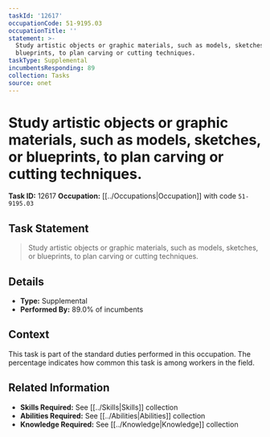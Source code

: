 ```yaml
---
taskId: '12617'
occupationCode: 51-9195.03
occupationTitle: ''
statement: >-
  Study artistic objects or graphic materials, such as models, sketches, or
  blueprints, to plan carving or cutting techniques.
taskType: Supplemental
incumbentsResponding: 89
collection: Tasks
source: onet
---
```

# Study artistic objects or graphic materials, such as models, sketches, or blueprints, to plan carving or cutting techniques.

**Task ID:** 12617
**Occupation:** [[../Occupations|Occupation]] with code `51-9195.03`

## Task Statement

> Study artistic objects or graphic materials, such as models, sketches, or blueprints, to plan carving or cutting techniques.

## Details

- **Type:** Supplemental
- **Performed By:** 89.0% of incumbents

## Context

This task is part of the standard duties performed in this occupation. The percentage indicates how common this task is among workers in the field.

## Related Information

- **Skills Required:** See [[../Skills|Skills]] collection
- **Abilities Required:** See [[../Abilities|Abilities]] collection
- **Knowledge Required:** See [[../Knowledge|Knowledge]] collection
